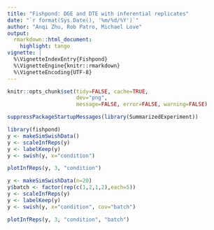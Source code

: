 ```yaml
---
title: "Fishpond: DGE and DTE with inferential replicates"
date: "`r format(Sys.Date(), '%m/%d/%Y')`"
author: "Anqi Zhu, Rob Patro, Michael Love"
output:
  rmarkdown::html_document:
    highlight: tango
vignette: |
  %\VignetteIndexEntry{Fishpond}
  %\VignetteEngine{knitr::rmarkdown}
  %\VignetteEncoding{UTF-8}
---
```


<!-- run this document with library(rmarkdown); render("fishpond.Rmd") -->

```r
knitr::opts_chunk$set(tidy=FALSE, cache=TRUE,
                      dev="png",
                      message=FALSE, error=FALSE, warning=FALSE)
```

```r
suppressPackageStartupMessages(library(SummarizedExperiment))
```

```r
library(fishpond)
y <- makeSimSwishData()
y <- scaleInfReps(y)
y <- labelKeep(y)
y <- swish(y, x="condition")
```

```r
plotInfReps(y, 3, "condition")
```

```r
y <- makeSimSwishData(n=20)
y$batch <- factor(rep(c(1,2,1,2),each=5))
y <- scaleInfReps(y)
y <- labelKeep(y)
y <- swish(y, x="condition", cov="batch")
```

```r
plotInfReps(y, 3, "condition", "batch")
```
